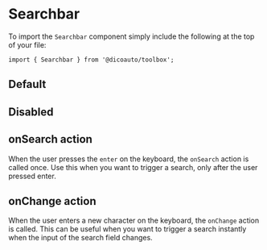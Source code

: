 
<Meta of={SearchbarStories} />

# Searchbar

To import the `Searchbar` component simply include the following at the top of your file:

```
import { Searchbar } from '@dicoauto/toolbox';
```

## Default

<Canvas of={SearchbarStories.Default} />

## Disabled

<Canvas of={SearchbarStories.Disabled} />

## onSearch action

When the user presses the `enter` on the keyboard, the `onSearch` action is called once.
Use this when you want to trigger a search, only after the user pressed enter.

<Canvas of={SearchbarStories.OnSearchAction} />

## onChange action

When the user enters a new character on the keyboard, the `onChange` action is called.
This can be useful when you want to trigger a search instantly when the input of the search field changes.

<Canvas of={SearchbarStories.OnChangeAction} />
